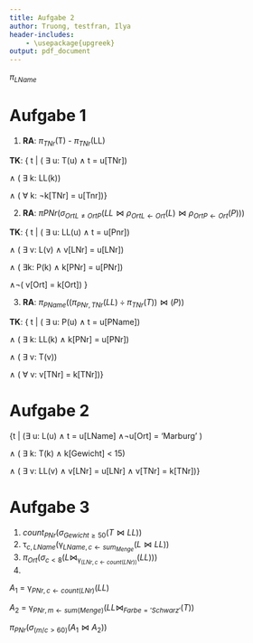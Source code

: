 ```yaml
---
title: Aufgabe 2
author: Truong, testfran, Ilya
header-includes:
    - \usepackage{upgreek}
output: pdf_document
---
```


\large$\pi_{LName}$

# Aufgabe 1

1. **RA**:
$\pi_{TNr}$(T) -  $\pi_{TNr}$(LL)

**TK**: { t $|$ ( $\exists$ u: T(u) $\wedge$ t = u[TNr])

$\wedge$ ( $\exists$ k: LL(k))

$\wedge$ ( $\forall$ k: $\neg$k[TNr] = u[Tnr])}

2. **RA**:
$\pi{PNr}(\sigma_{OrtL\neq OrtP}(LL \Join \rho_{OrtL \leftarrow Ort}(L) \Join \rho_{OrtP \leftarrow Ort}(P)))$

**TK**: { t $|$ ( $\exists$ u: LL(u) $\wedge$ t = u[Pnr])

$\wedge$ ( $\exists$ v: L(v) $\wedge$ v[LNr] = u[LNr])

$\wedge$ ( $\exists$k: P(k) $\wedge$ k[PNr] = u[PNr])

$\wedge\neg$( v[Ort] = k[Ort])
}

3. **RA**:
$\pi_{PName}(( \pi_{PNr,TNr}(LL) \div \pi_{TNr}(T))\Join (P))$

**TK**: { t $|$ ( $\exists$ u: P(u) $\wedge$ t = u[PName])

$\wedge$ ( $\exists$ k: LL(k) $\wedge$ k[PNr] = u[PNr])

$\wedge$ ( $\exists$ v: T(v))

$\wedge$ ( $\forall$ v: v[TNr] = k[TNr])}

# Aufgabe 2
{t $|$ ($\exists$ u: L(u) $\wedge$ t = u[LName] $\wedge \neg$u[Ort] = 'Marburg' )

$\wedge$ ( $\exists$ k: T(k) $\wedge$ k[Gewicht] $<$ 15)

$\wedge$ ( $\exists$ v: LL(v) $\wedge$ v[LNr] = u[LNr] $\wedge$ v[TNr] = k[TNr])}

# Aufgabe 3
1.
$count_{PNr}(\sigma_{Gewicht \geq 50}(T \Join LL))$
2.
$\uptau_{c,LName}(\upgamma_{LName,c \leftarrow sum_{Menge}}(L \Join LL))$
3.
$\pi_{Ort}(\sigma_{c < 8} (L \Join_{\upgamma_{(LNr, c \leftarrow count(LNr))}} (LL)))$
4.

$A_1$ = $\upgamma_{PNr, c \leftarrow count(LNr)}(LL)$

$A_2$ = $\upgamma_{PNr, m \leftarrow sum(Menge)}(LL \Join_{Farbe = 'Schwarz'}(T))$


$\pi_{PNr}(\sigma_{(m/c > 60)}(A_1 \Join A_2))$
